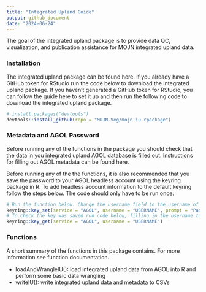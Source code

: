 ```yaml
---
title: "Integrated Upland Guide"
output: github_document
date: "2024-06-24"
---
```


The goal of the integrated upland package is to provide data QC, visualization, and publication assistance for MOJN integrated upland data.

### Installation

The integrated upland package can be found here. If you already have a GitHub token for RStudio run the code below to download the integrated upland package. If you haven’t generated a GitHub token for RStudio, you can follow the guide here to set it up and then run the following code to download the integrated upland package.

```r
# install.packages("devtools")
devtools::install_github(repo = "MOJN-Veg/mojn-iu-rpackage")
```

### Metadata and AGOL Password

Before running any of the functions in the package you should check that the data in you integrated upland AGOL database is filled out. Instructions for filling out AGOL metadata can be found here. 

Before running any of the the functions, it is also recommended that you save the password to your AGOL headless account using the keyring package in R. To add headless account information to the default keyring follow the steps below. The code should only have to be run once.

```r
# Run the function below. Change the username field to the username of your headless account and input the password when prompted
keyring::key_set(service = "AGOL", username = "USERNAME", prompt = "Password for headless account: ")
# To check the key was saved run code below, filling in the username to your headless account
keyring::key_get(service = "AGOL", username = "USERNAME")
```

### Functions

A short summary of the functions in this package contains. For more information see function documentation.

- loadAndWrangleIU(): load integrated upland data from AGOL into R and perform some basic data wrangling
- writeIU(): write integrated upland data and metadata to CSVs
